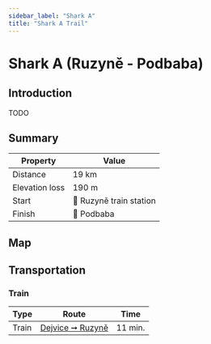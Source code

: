 ```yaml
---
sidebar_label: "Shark A"
title: "Shark A Trail"
---
```


# Shark A (Ruzyně - Podbaba)

## Introduction

TODO

## Summary

| Property | Value |
| --- | --- |
| Distance | 19 km |
| Elevation loss | 190 m |
| Start | 📍 Ruzyně train station |
| Finish | 📍 Podbaba |

## Map

<MapyCzEmbeddedPath id="demajutate"></MapyCzEmbeddedPath>

## Transportation

### Train

| Type | Route | Time |
| --- | --- | --- |
| Train | [Dejvice ➞ Ruzyně](https://idos.idnes.cz/vlakyautobusymhdvse/spojeni/vysledky/?f=Praha-Dejvice&fc=100003&t=Praha-Ruzyn%C4%9B&tc=100003&direct=true&af=true&trt=150,151,152,153&fcs=3 "See timetable") | 11 min. |
